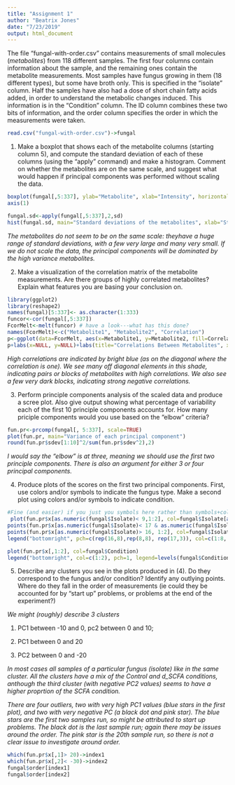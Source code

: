 ```yaml
---
title: "Assignment 1"
author: "Beatrix Jones"
date: "7/23/2019"
output: html_document
---
```


The file "fungal-with-order.csv" contains measurements of small molecules (*metabolites*) from 118 different samples. The first four columns contain information about the sample, and the remaining ones contain the metabolite measurements. Most samples have fungus growing in them (18 different types), but some have broth only.  This is specified in the "isolate" column. Half the samples have also had a dose of short chain fatty acids  added, in order to understand the metabolic changes induced. This information is in the  "Condition" column. The ID column combines these two bits of information, and the order column specifies the order in which the measurements were taken.  

```r
read.csv("fungal-with-order.csv")->fungal
```

1. Make a boxplot that shows each of the metabolite columns (starting column 5), and compute the standard deviation of each of these columns (using the "apply" command) and make a histogram. Comment on whether the metabolites are on the same scale, and suggest what would happen if principal components was performed without scaling the data.

```r
boxplot(fungal[,5:337], ylab="Metabolite", xlab="Intensity", horizontal=TRUE, names=c(1:333))
axis(1)
```
```r
fungal.sd<-apply(fungal[,5:337],2,sd)
hist(fungal.sd, main="Standard deviations of the metabolites", xlab="Standard Deviation")
```
*The metabolites do not seem to be on the same scale: theyhave a huge range of standard deviations, with a few very large and many very small. If we do not scale the data, the principal components will be dominated by the high variance metabolites.*

2. Make a visualization of the correlation matrix of the metabolite measurements.  Are there groups of highly correlated metabolites?  Explain what features you are basing your conclusion on. 

```r
library(ggplot2)
library(reshape2)
names(fungal)[5:337]<- as.character(1:333)  
funcor<-cor(fungal[,5:337])
FcorMelt<-melt(funcor) # have a look---what has this done? 
names(FcorMelt)<-c("Metabolite1", "Metabolite2", "Correlation")
p<-ggplot(data=FcorMelt, aes(x=Metabolite1, y=Metabolite2, fill=Correlation)) + geom_tile() 
p+labs(x=NULL, y=NULL)+labs(title="Correlations Between Metabolites", x="Metabolite 1", y="Metabolite 2")
```

*High correlations are indicated by bright blue (as on the diagonal where the correlation is one).  We see many off diagonal elements in this shade, indicating pairs or blocks of metabolites with high correlations.  We also see a few very dark blocks, indicating strong negative correlations.*

3.  Perform principle components analysis of the scaled data and produce a scree plot.  Also give output showing what percentage of variability each of the first 10 principle components accounts for. How many priciple components would you use based on the "elbow" criteria?    

```r
fun.pr<-prcomp(fungal[, 5:337], scale=TRUE)
plot(fun.pr, main="Variance of each principal component")
round(fun.pr$sdev[1:10]^2/sum(fun.pr$sdev^2),2)
```
*I would say the "elbow" is at three, meaning we should use the first two principle components.  There is also an argument for either 3 or four principal components.*


4. Produce plots of the scores on the first two principal components.  First, use colors and/or symbols to indicate the fungus type.  Make a second plot using colors and/or symbols to indicate condition.  
```r
#Fine (and easier) if you just you symbols here rather than symbols+colors. 
 plot(fun.pr$x[as.numeric(fungal$Isolate)< 9,1:2], col=fungal$Isolate[as.numeric(fungal$Isolate)< 9], pch=16, xlim=range(fun.pr$x[,1]), ylim=range(fun.pr$x[,2]))
points(fun.pr$x[as.numeric(fungal$Isolate)< 17 & as.numeric(fungal$Isolate)>8 ,1:2], col=fungal$Isolate[as.numeric(fungal$Isolate)>8  & as.numeric(fungal$Isolate)< 17 ], pch=8)
points(fun.pr$x[as.numeric(fungal$Isolate)> 16, 1:2], col=fungal$Isolate[as.numeric(fungal$Isolate)> 16] , pch=17)
legend("bottomright", pch=c(rep(16,8),rep(8,8), rep(17,3)), col=c(1:8, 1:8, 1:3), legend=levels(fungal$Isolate))

```

```r
plot(fun.pr$x[,1:2], col=fungal$Condition)
legend("bottomright", col=c(1:2), pch=1, legend=levels(fungal$Condition))
```

5. Describe any clusters you see in the plots produced in (4).  Do they correspond to the fungus and/or condition?  Identify any outlying points.  Where do they fall in the order of measurements (ie could they be accounted for by "start up" problems, or problems at the end of the experiment?)

*We might (roughly) describe 3 clusters*

1. PC1 between -10 and 0, pc2 between 0 and 10; 

2. PC1 between 0 and 20

3. PC2 between 0 and -20

*In most cases all samples of a particular fungus (isolate) like in the same cluster.  All the clusters have a mix of the Control and d_SCFA conditions, anthough the third cluster (with negative PC2 values) seems to have a higher proprtion of the SCFA condition.*

*There are four outliers, two with very high PC1 values (blue stars in the first plot), and two with very negative PC (a black dot and pink star).  The blue stars are the first two samples run, so might be attributed to start up problems. The black dot is the last sample run; again there may be issues around the order.  The pink star is the 20th sample run, so there is not a clear issue to investigate around order.* 
```r
which(fun.pr$x[,1]> 20)->index1
which(fun.pr$x[,2]< -30)->index2
fungal$order[index1]
fungal$order[index2]
```
